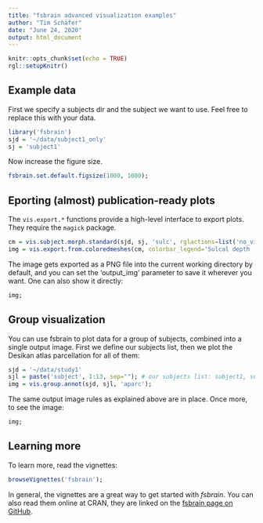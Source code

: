 ```yaml
---
title: "fsbrain advanced visualization examples"
author: "Tim Schäfer"
date: "June 24, 2020"
output: html_document
---
```


```r
knitr::opts_chunk$set(echo = TRUE)
rgl::setupKnitr()
```


## Example data

First we specify a subjects dir and the subject we want to use. Feel free to replace this with your data.

```r
library('fsbrain')
sjd = '~/data/subject1_only'
sj = 'subject1'
```

Now increase the figure size.

```r
fsbrain.set.default.figsize(1000, 1000);
```


## Eporting (almost) publication-ready plots

The `vis.export.*` functions provide a high-level interface to export plots. They require the `magick` package.

```r
cm = vis.subject.morph.standard(sjd, sj, 'sulc', rglactions=list('no_vis'=T));
img = vis.export.from.coloredmeshes(cm, colorbar_legend='Sulcal depth [mm]');
```

The image gets exported as a PNG file into the current working directory by default, and you can set the 'output_img' parameter to save it wherever you want. One can also show it directly:

```r
img;
```


## Group visualization

You can use fsbrain to plot data for a group of subjects, combined into a single output image. First we define our subjects list, then we plot the Desikan atlas parcellation for all of them:

```r
sjd = '~/data/study1'
sjl = paste('subject', 1:13, sep=""); # our subjects list: subject1, subject2, ... , subject13
img = vis.group.annot(sjd, sjl, 'aparc');
```

The same output image rules as explained above are in place. Once more, to see the image:

```r
img;
```

## Learning more

To learn more, read the vignettes:

```r
browseVignettes('fsbrain');
```

In general, the vignettes are a great way to get started with *fsbrain*. You can also read them online at CRAN, they are linked on the [fsbrain page on GitHub](https://github.com/dfsp-spirit/fsbrain).

